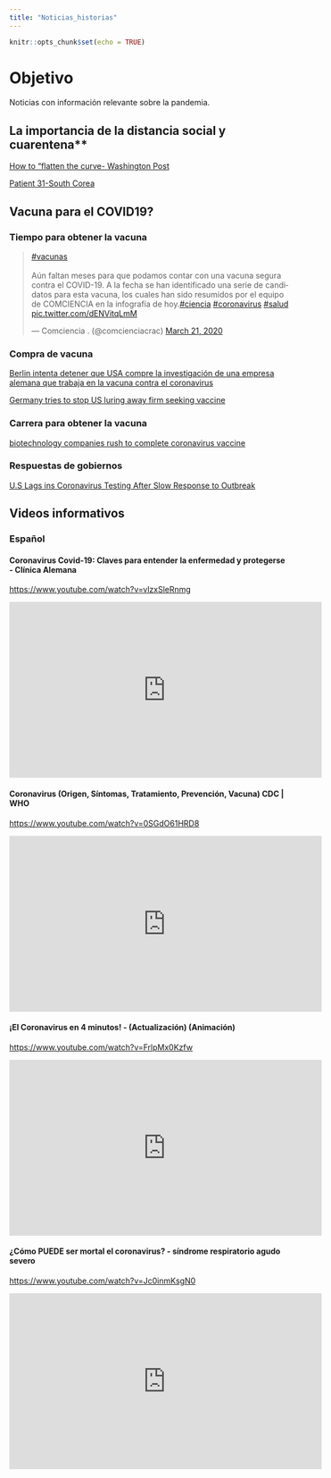 ```yaml
---
title: "Noticias_historias"
---
```


```r
knitr::opts_chunk$set(echo = TRUE)
```

# Objetivo

Noticias con información relevante sobre la pandemia. 


## La importancia de la distancia social y cuarentena**

[How to "flatten the curve- Washington Post](https://www.washingtonpost.com/graphics/2020/world/corona-simulator/)

[Patient 31-South Corea](https://graphics.reuters.com/CHINA-HEALTH-SOUTHKOREA-CLUSTERS/0100B5G33SB/index.html)

## Vacuna para el COVID19?

### Tiempo para obtener la vacuna 

<blockquote class="twitter-tweet"><p lang="es" dir="ltr"><a href="https://twitter.com/hashtag/vacunas?src=hash&amp;ref_src=twsrc%5Etfw">#vacunas</a><br><br>Aún faltan meses para que podamos contar con una vacuna segura contra el COVID-19. A la fecha se han identificado una serie de candidatos para esta vacuna, los cuales han sido resumidos por el equipo de COMCIENCIA en la infografía de hoy.<a href="https://twitter.com/hashtag/ciencia?src=hash&amp;ref_src=twsrc%5Etfw">#ciencia</a> <a href="https://twitter.com/hashtag/coronavirus?src=hash&amp;ref_src=twsrc%5Etfw">#coronavirus</a> <a href="https://twitter.com/hashtag/salud?src=hash&amp;ref_src=twsrc%5Etfw">#salud</a> <a href="https://t.co/dENVitqLmM">pic.twitter.com/dENVitqLmM</a></p>&mdash; Comciencia . (@comcienciacrac) <a href="https://twitter.com/comcienciacrac/status/1241200175240052736?ref_src=twsrc%5Etfw">March 21, 2020</a></blockquote> <script async src="https://platform.twitter.com/widgets.js" charset="utf-8"></script>

### Compra de vacuna 

[Berlin intenta detener que USA compre la investigación de una empresa alemana que trabaja en la vacuna contra el coronavirus](https://elpais.com/sociedad/2020-03-15/berlin-trata-de-impedir-que-ee-uu-compre-la-investigacion-de-una-empresa-alemana-que-trabaja-en-la-vacuna-contra-el-virus.html?ssm=TW_CC)

[Germany tries to stop US luring away firm seeking vaccine](https://www.cnbc.com/2020/03/15/coronavirus-germany-tries-to-stop-us-luring-away-firm-seeking-vaccine.html?fbclid=IwAR0Z7cEGB4TG6jAHHO3IHGnIe6M4QpLwMyIq1x6kGF87FIMJRt8EO81Cfkw)

### Carrera para obtener la vacuna 

[biotechnology companies rush to complete coronavirus vaccine](https://www.wbur.org/commonhealth/2020/02/21/were-racing-time-biotechnology-companies-rush-to-complete-coronavirus-vaccine)


### Respuestas de gobiernos 

[U.S Lags ins Coronavirus Testing After Slow Response to Outbreak](https://www.nytimes.com/interactive/2020/03/17/us/coronavirus-testing-data.html?action=click&module=Top%20Stories&pgtype=Homepage)


## Videos informativos 

### Español

#### Coronavirus Covid-19: Claves para entender la enfermedad y protegerse - Clínica Alemana

<https://www.youtube.com/watch?v=vlzxSleRnmg>

<iframe width="560" height="315" src="https://www.youtube.com/embed/vlzxSleRnmg" frameborder="0" allow="accelerometer; autoplay; encrypted-media; gyroscope; picture-in-picture" allowfullscreen></iframe>

#### Coronavirus (Origen, Síntomas, Tratamiento, Prevención, Vacuna) CDC | WHO

<https://www.youtube.com/watch?v=0SGdO61HRD8>

<iframe width="560" height="315" src="https://www.youtube.com/embed/0SGdO61HRD8" frameborder="0" allow="accelerometer; autoplay; encrypted-media; gyroscope; picture-in-picture" allowfullscreen></iframe>

#### ¡El Coronavirus en 4 minutos! - (Actualización) (Animación)

<https://www.youtube.com/watch?v=FrlpMx0Kzfw>

<iframe width="560" height="315" src="https://www.youtube.com/embed/FrlpMx0Kzfw" frameborder="0" allow="accelerometer; autoplay; encrypted-media; gyroscope; picture-in-picture" allowfullscreen></iframe>

#### ¿Cómo PUEDE ser mortal el coronavirus? - síndrome respiratorio agudo severo

<https://www.youtube.com/watch?v=Jc0inmKsgN0>

<iframe width="560" height="315" src="https://www.youtube.com/embed/Jc0inmKsgN0" frameborder="0" allow="accelerometer; autoplay; encrypted-media; gyroscope; picture-in-picture" allowfullscreen></iframe>

